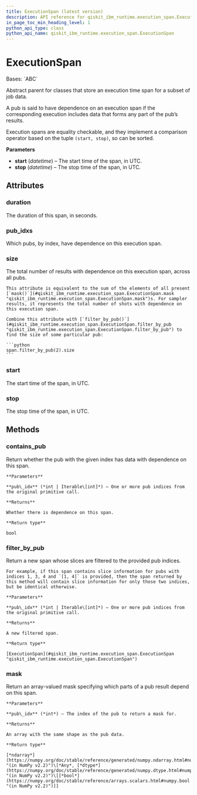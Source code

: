 ```yaml
---
title: ExecutionSpan (latest version)
description: API reference for qiskit_ibm_runtime.execution_span.ExecutionSpan in the latest version of qiskit-ibm-runtime
in_page_toc_min_heading_level: 1
python_api_type: class
python_api_name: qiskit_ibm_runtime.execution_span.ExecutionSpan
---
```


# ExecutionSpan

<Class id="qiskit_ibm_runtime.execution_span.ExecutionSpan" isDedicatedPage={true} github="https://github.com/Qiskit/qiskit-ibm-runtime/tree/stable/0.34/qiskit_ibm_runtime/execution_span/execution_span.py#L31-L137" signature="ExecutionSpan(start, stop)" modifiers="class">
  Bases: `ABC`

  Abstract parent for classes that store an execution time span for a subset of job data.

  A pub is said to have dependence on an execution span if the corresponding execution includes data that forms any part of the pub’s results.

  Execution spans are equality checkable, and they implement a comparison operator based on the tuple `(start, stop)`, so can be sorted.

  **Parameters**

  *   **start** (*datetime*) – The start time of the span, in UTC.
  *   **stop** (*datetime*) – The stop time of the span, in UTC.

  ## Attributes

  ### duration

  <Attribute id="qiskit_ibm_runtime.execution_span.ExecutionSpan.duration">
    The duration of this span, in seconds.
  </Attribute>

  ### pub\_idxs

  <Attribute id="qiskit_ibm_runtime.execution_span.ExecutionSpan.pub_idxs">
    Which pubs, by index, have dependence on this execution span.
  </Attribute>

  ### size

  <Attribute id="qiskit_ibm_runtime.execution_span.ExecutionSpan.size">
    The total number of results with dependence on this execution span, across all pubs.

    This attribute is equivalent to the sum of the elements of all present [`mask()`](#qiskit_ibm_runtime.execution_span.ExecutionSpan.mask "qiskit_ibm_runtime.execution_span.ExecutionSpan.mask")s. For sampler results, it represents the total number of shots with dependence on this execution span.

    Combine this attribute with [`filter_by_pub()`](#qiskit_ibm_runtime.execution_span.ExecutionSpan.filter_by_pub "qiskit_ibm_runtime.execution_span.ExecutionSpan.filter_by_pub") to find the size of some particular pub:

    ```python
    span.filter_by_pub(2).size
    ```
  </Attribute>

  ### start

  <Attribute id="qiskit_ibm_runtime.execution_span.ExecutionSpan.start">
    The start time of the span, in UTC.
  </Attribute>

  ### stop

  <Attribute id="qiskit_ibm_runtime.execution_span.ExecutionSpan.stop">
    The stop time of the span, in UTC.
  </Attribute>

  ## Methods

  ### contains\_pub

  <Function id="qiskit_ibm_runtime.execution_span.ExecutionSpan.contains_pub" github="https://github.com/Qiskit/qiskit-ibm-runtime/tree/stable/0.34/qiskit_ibm_runtime/execution_span/execution_span.py#L112-L122" signature="contains_pub(pub_idx)">
    Return whether the pub with the given index has data with dependence on this span.

    **Parameters**

    **pub\_idx** (*int | Iterable\[int]*) – One or more pub indices from the original primitive call.

    **Returns**

    Whether there is dependence on this span.

    **Return type**

    bool
  </Function>

  ### filter\_by\_pub

  <Function id="qiskit_ibm_runtime.execution_span.ExecutionSpan.filter_by_pub" github="https://github.com/Qiskit/qiskit-ibm-runtime/tree/stable/0.34/qiskit_ibm_runtime/execution_span/execution_span.py#L124-L137" signature="filter_by_pub(pub_idx)" modifiers="abstract">
    Return a new span whose slices are filtered to the provided pub indices.

    For example, if this span contains slice information for pubs with indices 1, 3, 4 and `[1, 4]` is provided, then the span returned by this method will contain slice information for only those two indices, but be identical otherwise.

    **Parameters**

    **pub\_idx** (*int | Iterable\[int]*) – One or more pub indices from the original primitive call.

    **Returns**

    A new filtered span.

    **Return type**

    [ExecutionSpan](#qiskit_ibm_runtime.execution_span.ExecutionSpan "qiskit_ibm_runtime.execution_span.ExecutionSpan")
  </Function>

  ### mask

  <Function id="qiskit_ibm_runtime.execution_span.ExecutionSpan.mask" github="https://github.com/Qiskit/qiskit-ibm-runtime/tree/stable/0.34/qiskit_ibm_runtime/execution_span/execution_span.py#L101-L110" signature="mask(pub_idx)" modifiers="abstract">
    Return an array-valued mask specifying which parts of a pub result depend on this span.

    **Parameters**

    **pub\_idx** (*int*) – The index of the pub to return a mask for.

    **Returns**

    An array with the same shape as the pub data.

    **Return type**

    [*ndarray*](https://numpy.org/doc/stable/reference/generated/numpy.ndarray.html#numpy.ndarray "(in NumPy v2.2)")\[*Any*, [*dtype*](https://numpy.org/doc/stable/reference/generated/numpy.dtype.html#numpy.dtype "(in NumPy v2.2)")\[[*bool*](https://numpy.org/doc/stable/reference/arrays.scalars.html#numpy.bool "(in NumPy v2.2)")]]
  </Function>
</Class>

